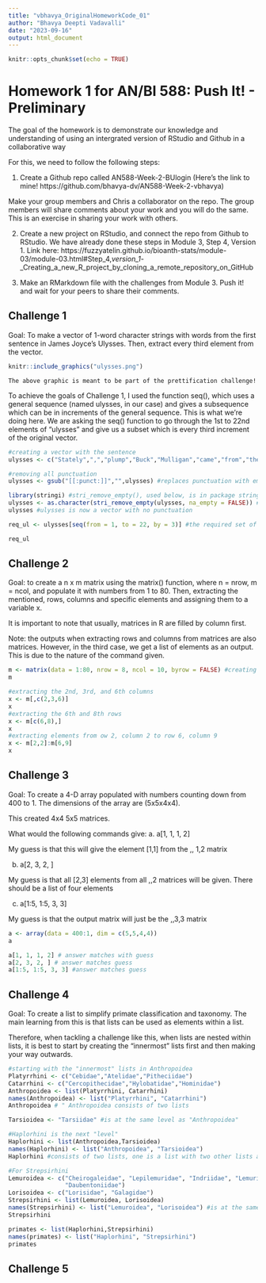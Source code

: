 ```yaml
---
title: "vbhavya_OriginalHomeworkCode_01"
author: "Bhavya Deepti Vadavalli"
date: "2023-09-16"
output: html_document
---
```


```r
knitr::opts_chunk$set(echo = TRUE)
```

# Homework 1 for AN/BI 588: Push It! - Preliminary

The goal of the homework is to demonstrate our knowledge and understanding of using an intergrated version of RStudio and Github in a collaborative way

For this, we need to follow the following steps: 

1. Create a Github repo called AN588-Week-2-BUlogin (Here's the link to mine! https://github.com/bhavya-dv/AN588-Week-2-vbhavya)
  
  Make your group members and Chris a collaborator on the repo. The group members will share comments about your work and you will do the same. This is an exercise in sharing your work with others. 
  
2. Create a new project on RStudio, and connect the repo from Github to RStudio. We have already done these steps in Module 3, Step 4, Version 1. Link here: https://fuzzyatelin.github.io/bioanth-stats/module-03/module-03.html#Step_4,_version_1_-_Creating_a_new_R_project_by_cloning_a_remote_repository_on_GitHub

3. Make an RMarkdown file with the challenges from Module 3. Push it! and wait for your peers to share their comments. 

## Challenge 1

Goal: To make a vector of 1-word character strings with words from the first sentence in James Joyce's Ulysses. Then, extract every third element from the vector. 

```r
knitr::include_graphics("ulysses.png")
```

    The above graphic is meant to be part of the prettification challenge!

To achieve the goals of Challenge 1, I used the function seq(), which uses a general sequence (named ulysses, in our case) and gives a subsequence which can be in increments of the general sequence. This is what we're doing here. We are asking the seq() function to go through the 1st to 22nd elements of "ulysses" and give us a subset which is every third increment of the original vector. 

``` r
#creating a vector with the sentence 
ulysses <- c("Stately",",","plump","Buck","Mulligan","came","from","the","stairhead",",","bearing","a","bowl","of","lather","on","which","a","mirror","and","a","razor","lay","crosed",".") 

#removing all punctuation
ulysses <- gsub("[[:punct:]]","",ulysses) #replaces punctuation with empty string?

library(stringi) #stri_remove_empty(), used below, is in package stringi
ulysses <- as.character(stri_remove_empty(ulysses, na_empty = FALSE)) #removes empty strings from a vector
ulysses #ulysses is now a vector with no punctuation

req_ul <- ulysses[seq(from = 1, to = 22, by = 3)] #the required set of every third string

req_ul
```
## Challenge 2

Goal: to create a n x m matrix using the matrix() function, where n = nrow, m = ncol, and populate it with numbers from 1 to 80. Then, extracting the mentioned, rows, columns and specific elements and assigning them to a variable x. 

It is important to note that usually, matrices in R are filled by column first. 

Note: the outputs when extracting rows and columns from matrices are also matrices. However, in the third case, we get a list of elements as an output. This is due to the nature of the command given. 

``` r
m <- matrix(data = 1:80, nrow = 8, ncol = 10, byrow = FALSE) #creating the matrix
m

#extracting the 2nd, 3rd, and 6th columns
x <- m[,c(2,3,6)] 
x
#extracting the 6th and 8th rows 
x <- m[c(6,8),]
x
#extracting elements from ow 2, column 2 to row 6, column 9
x <- m[2,2]:m[6,9]
x

```


## Challenge 3

Goal: To create a 4-D array populated with numbers counting down from 400 to 1. The dimensions of the array are (5x5x4x4). 

This created 4x4 5x5 matrices. 

What would the following commands give: 
  a. a[1, 1, 1, 2]
  
  My guess is that this will give the element [1,1] from the ,, 1,2 matrix
  
  b. a[2, 3, 2, ]
  
  My guess is that all [2,3] elements from all ,,2 matrices will be given. There should be a list of four elements
  
  c. a[1:5, 1:5, 3, 3]
  
  My guess is that the output matrix will just be the ,,3,3 matrix

``` r
a <- array(data = 400:1, dim = c(5,5,4,4))
a

a[1, 1, 1, 2] # answer matches with guess 
a[2, 3, 2, ] # answer matches guess
a[1:5, 1:5, 3, 3] #answer matches guess
```

## Challenge 4
Goal: To create a list to simplify primate classification and taxonomy. The main learning from this is that lists can be used as elements within a list. 

Therefore, when tackling a challenge like this, when lists are nested within lists, it is best to start by creating the "innermost" lists first and then making your way outwards. 

```r

#starting with the "innermost" lists in Anthropoidea 
Platyrrhini <- c("Cebidae","Atelidae","Pitheciidae")
Catarrhini <- c("Cercopithecidae","Hylobatidae","Hominidae")
Anthropoidea <- list(Platyrrhini, Catarrhini)
names(Anthropoidea) <- list("Platyrrhini", "Catarrhini")
Anthropoidea # " Anthropoidea consists of two lists

Tarsioidea <- "Tarsiidae" #is at the same level as "Anthropoidea"

#Haplorhini is the next "level"
Haplorhini <- list(Anthropoidea,Tarsioidea)
names(Haplorhini) <- list("Anthropoidea", "Tarsioidea")
Haplorhini #consists of two lists, one is a list with two other lists as elements

#For Strepsirhini
Lemuroidea <- c("Cheirogaleidae", "Lepilemuridae", "Indriidae", "Lemuridae",
                "Daubentoniidae")
Lorisoidea <- c("Lorisidae", "Galagidae")
Strepsirhini <- list(Lemuroidea, Lorisoidea)
names(Strepsirhini) <- list("Lemuroidea", "Lorisoidea") #is at the same level as "Haplorhini" 
Strepsirhini 

primates <- list(Haplorhini,Strepsirhini)
names(primates) <- list("Haplorhini", "Strepsirhini")
primates

```

## Challenge 5
